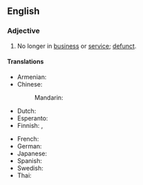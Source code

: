 ==English==

===Adjective===
{{head|en|adjective}}

# No longer in [[business]] or [[service]]; [[defunct]].

====Translations====
{{trans-top|no longer in business}}
* Armenian: {{t-needed|hy}}
* Chinese:
*: Mandarin: {{t-needed|cmn}}
* Dutch: {{t|nl|buiten bedrijf}}
* Esperanto: {{t-needed|eo}}
* Finnish: {{t|fi|lakkautettu}}, {{t|fi|[[joka|jonka]] [[toiminta]] [[olla|on]] [[lopettaa|lopetettu]]}}
{{trans-mid}}
* French: {{t-needed|fr}}
* German: {{t-needed|de}}
* Japanese: {{t-needed|ja}}
* Spanish: {{t-needed|es}}
* Swedish: {{t-needed|sv}}
* Thai: {{t-needed|th}}
{{trans-bottom}}

{{c|en|Business}}